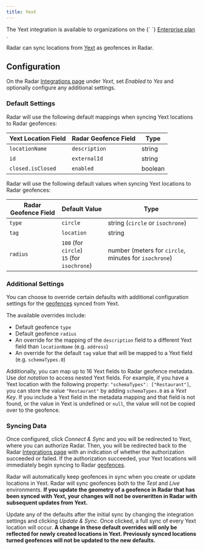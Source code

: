 ```yaml
---
title: Yext
---
```


<Alert alertType="info">
  The Yext integration is available to organizations on the {` `} 
  <a href="https://radar.com/pricing" target="_blank">Enterprise plan</a>
  .
</Alert>

Radar can sync locations from [Yext](http://www.yext.com) as geofences in Radar.

## Configuration

On the Radar [Integrations page](/integrations) under *Yext*, set *Enabled* to *Yes* and optionally configure any additional settings.

### Default Settings
Radar will use the following default mappings when syncing Yext locations to Radar geofences:

Yext Location Field | Radar Geofence Field | Type
--- | --- | ---
`locationName` | `description` | string
`id` | `externalId` | string
`closed.isClosed` | `enabled` | boolean

Radar will use the following default values when syncing Yext locations to Radar geofences:

Radar Geofence Field | Default Value | Type
--- | --- | ---
`type` | `circle` | string (`circle` or `isochrone`)
`tag` | `location` | string
`radius` | `100` (for `circle`) <br/> `15` (for `isochrone`) | number (meters for `circle`, minutes for `isochrone`)

### Additional Settings
You can choose to override certain defaults with additional configuration settings for the [geofences](/geofences) synced from Yext.

The available overrides include:
- Default geofence `type`
- Default geofence `radius`
- An override for the mapping of the `description` field to a different Yext field than `locationName` (e.g. `address`)
- An override for the default `tag` value that will be mapped to a Yext field (e.g. `schemaTypes.0`)

Additionally, you can map up to 16 Yext fields to Radar geofence metadata. Use *dot notation* to access nested Yext fields.  For example, if you have a Yext location with the following property: `"schemaTypes": ["Restaurant"]`, you can store the value `"Restaurant"` by adding `schemaTypes.0` as a *Yext Key*.  If you include a Yext field in the metadata mapping and that field is not found, or the value in Yext is undefined or `null`, the value will not be copied over to the geofence.

### Syncing Data
Once configured, click *Connect & Sync* and you will be redirected to Yext, where you can authorize Radar. Then, you will be redirected back to the Radar [Integrations page](/integrations) with an indication of whether the authorization succeeded or failed.  If the authorization succeeded, your Yext locations will immediately begin syncing to Radar [geofences](/geofences).

Radar will automatically keep geofences in sync when you create or update locations in Yext.  Radar will sync geofences both to the *Test* and *Live* environments.  **If you update the geometry of a geofence in Radar that has been synced with Yext, your changes will not be overwritten in Radar with subsequent updates from Yext.**

Update any of the defaults after the initial sync by changing the integration settings and clicking *Update & Sync*.  Once clicked, a full sync of every Yext location will occur.  **A change in these default overrides will only be reflected for newly created locations in Yext.  Previously synced locations turned geofences will not be updated to the new defaults.**
